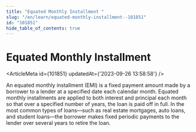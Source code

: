 ```yaml
---
title: "Equated Monthly Installment "
slug: "/en/learn/equated-monthly-installment--101851"
id: "101851"
hide_table_of_contents: true
---
```



# Equated Monthly Installment 

<ArticleMeta id={101851} updatedAt={'2023-09-26 13:58:58'} />
<div className='border-solid border-b border-t-0 my-4 border-[var(--ifm-color-gray-300)]' />

An equated monthly installment (EMI) is a fixed payment amount made by a borrower to a lender at a specified date each calendar month. Equated monthly installments are applied to both interest and principal each month so that over a specified number of years, the loan is paid off in full. In the most common types of loans—such as real estate mortgages, auto loans, and student loans—the borrower makes fixed periodic payments to the lender over several years to retire the loan.
